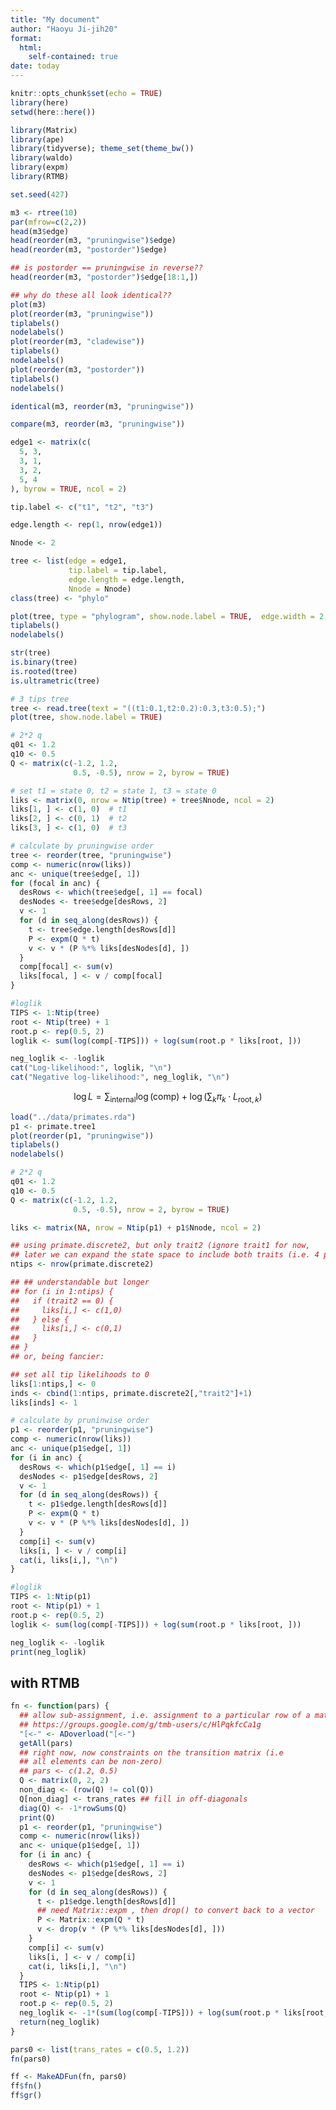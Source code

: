 ```yaml
---
title: "My document"
author: "Haoyu Ji-jih20"
format: 
  html:
    self-contained: true
date: today
---
```


```r
knitr::opts_chunk$set(echo = TRUE)
library(here)
setwd(here::here())
```

```r
library(Matrix)
library(ape)
library(tidyverse); theme_set(theme_bw())
library(waldo)
library(expm)
library(RTMB)
```

```r
set.seed(427)
```

```r
m3 <- rtree(10)
par(mfrow=c(2,2))
head(m3$edge)
head(reorder(m3, "pruningwise")$edge)
head(reorder(m3, "postorder")$edge)

## is postorder == pruningwise in reverse??
head(reorder(m3, "postorder")$edge[18:1,])

## why do these all look identical??
plot(m3)
plot(reorder(m3, "pruningwise"))
tiplabels()
nodelabels()
plot(reorder(m3, "cladewise"))
tiplabels()
nodelabels()
plot(reorder(m3, "postorder"))
tiplabels()
nodelabels()

identical(m3, reorder(m3, "pruningwise"))

compare(m3, reorder(m3, "pruningwise"))
```


```r
edge1 <- matrix(c(
  5, 3,
  3, 1,
  3, 2,
  5, 4
), byrow = TRUE, ncol = 2)

tip.label <- c("t1", "t2", "t3")

edge.length <- rep(1, nrow(edge1))

Nnode <- 2

tree <- list(edge = edge1,
             tip.label = tip.label,
             edge.length = edge.length,
             Nnode = Nnode)
class(tree) <- "phylo"

plot(tree, type = "phylogram", show.node.label = TRUE,  edge.width = 2, cex = 0.8)
tiplabels()
nodelabels()

str(tree)
is.binary(tree)
is.rooted(tree)
is.ultrametric(tree)
```

```r
# 3 tips tree
tree <- read.tree(text = "((t1:0.1,t2:0.2):0.3,t3:0.5);")
plot(tree, show.node.label = TRUE)

# 2*2 q
q01 <- 1.2
q10 <- 0.5
Q <- matrix(c(-1.2, 1.2,
              0.5, -0.5), nrow = 2, byrow = TRUE)

# set t1 = state 0, t2 = state 1, t3 = state 0
liks <- matrix(0, nrow = Ntip(tree) + tree$Nnode, ncol = 2)
liks[1, ] <- c(1, 0)  # t1
liks[2, ] <- c(0, 1)  # t2
liks[3, ] <- c(1, 0)  # t3

# calculate by pruningwise order
tree <- reorder(tree, "pruningwise")
comp <- numeric(nrow(liks))
anc <- unique(tree$edge[, 1])
for (focal in anc) {
  desRows <- which(tree$edge[, 1] == focal)
  desNodes <- tree$edge[desRows, 2]
  v <- 1
  for (d in seq_along(desRows)) {
    t <- tree$edge.length[desRows[d]]
    P <- expm(Q * t)
    v <- v * (P %*% liks[desNodes[d], ])
  }
  comp[focal] <- sum(v)
  liks[focal, ] <- v / comp[focal]
}

#loglik
TIPS <- 1:Ntip(tree)
root <- Ntip(tree) + 1
root.p <- rep(0.5, 2)
loglik <- sum(log(comp[-TIPS])) + log(sum(root.p * liks[root, ]))

neg_loglik <- -loglik
cat("Log-likelihood:", loglik, "\n")
cat("Negative log-likelihood:", neg_loglik, "\n")

```

$$
\log L = \sum_{\text{internal}} \log(\text{comp}) + \log\left( \sum_k \pi_k \cdot L_{\text{root},k} \right)
$$

```r
load("../data/primates.rda")
p1 <- primate.tree1
plot(reorder(p1, "pruningwise"))
tiplabels()
nodelabels()

# 2*2 q
q01 <- 1.2
q10 <- 0.5
Q <- matrix(c(-1.2, 1.2,
              0.5, -0.5), nrow = 2, byrow = TRUE)

liks <- matrix(NA, nrow = Ntip(p1) + p1$Nnode, ncol = 2)

## using primate.discrete2, but only trait2 (ignore trait1 for now,
## later we can expand the state space to include both traits (i.e. 4 possibilities)
ntips <- nrow(primate.discrete2)

## ## understandable but longer
## for (i in 1:ntips) {
##   if (trait2 == 0) {
##     liks[i,] <- c(1,0)
##   } else {
##     liks[i,] <- c(0,1)
##   }
## }
## or, being fancier:

## set all tip likelihoods to 0
liks[1:ntips,] <- 0
inds <- cbind(1:ntips, primate.discrete2[,"trait2"]+1)
liks[inds] <- 1

# calculate by pruninwise order
p1 <- reorder(p1, "pruningwise")
comp <- numeric(nrow(liks))
anc <- unique(p1$edge[, 1])
for (i in anc) {
  desRows <- which(p1$edge[, 1] == i)
  desNodes <- p1$edge[desRows, 2]
  v <- 1
  for (d in seq_along(desRows)) {
    t <- p1$edge.length[desRows[d]]
    P <- expm(Q * t)
    v <- v * (P %*% liks[desNodes[d], ])
  }
  comp[i] <- sum(v)
  liks[i, ] <- v / comp[i]
  cat(i, liks[i,], "\n")
}

#loglik
TIPS <- 1:Ntip(p1)
root <- Ntip(p1) + 1
root.p <- rep(0.5, 2)
loglik <- sum(log(comp[-TIPS])) + log(sum(root.p * liks[root, ]))

neg_loglik <- -loglik
print(neg_loglik)
```

## with RTMB

```r
fn <- function(pars) {
  ## allow sub-assignment, i.e. assignment to a particular row of a matrix
  ## https://groups.google.com/g/tmb-users/c/HlPqkfcCa1g
  "[<-" <- ADoverload("[<-")
  getAll(pars)
  ## right now, now constraints on the transition matrix (i.e
  ## all elements can be non-zero)
  ## pars <- c(1.2, 0.5)
  Q <- matrix(0, 2, 2)
  non_diag <- (row(Q) != col(Q))
  Q[non_diag] <- trans_rates ## fill in off-diagonals
  diag(Q) <- -1*rowSums(Q)
  print(Q)
  p1 <- reorder(p1, "pruningwise")
  comp <- numeric(nrow(liks))
  anc <- unique(p1$edge[, 1])
  for (i in anc) {
    desRows <- which(p1$edge[, 1] == i)
    desNodes <- p1$edge[desRows, 2]
    v <- 1
    for (d in seq_along(desRows)) {
      t <- p1$edge.length[desRows[d]]
      ## need Matrix::expm , then drop() to convert back to a vector
      P <- Matrix::expm(Q * t)
      v <- drop(v * (P %*% liks[desNodes[d], ]))
    }
    comp[i] <- sum(v)
    liks[i, ] <- v / comp[i]
    cat(i, liks[i,], "\n")
  }
  TIPS <- 1:Ntip(p1)
  root <- Ntip(p1) + 1
  root.p <- rep(0.5, 2)
  neg_loglik <- -1*(sum(log(comp[-TIPS])) + log(sum(root.p * liks[root, ])))
  return(neg_loglik)
}

pars0 <- list(trans_rates = c(0.5, 1.2))
fn(pars0)

ff <- MakeADFun(fn, pars0)
ff$fn()
ff$gr()
```
